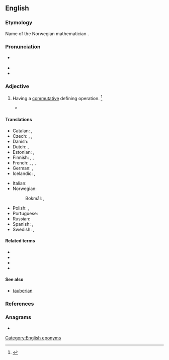 {{also|Abelian}}
==English==
{{wikipedia}}

===Etymology===
Name of the Norwegian mathematician {{w|Niels Henrik Abel|Abel}} {{suffix|en||-ian}}.

===Pronunciation===
* {{a|US}} {{IPA|en|/əˈbi.li.ən/|/əˈbil.jən/}}
* {{audio|en|LL-Q1860 (eng)-Vealhurl-abelian.wav|Audio (UK)}}
* {{audio|en|LL-Q1860 (eng)-Vealhurl-abelian2.wav|Audio (UK)}}

===Adjective===
{{en-adj|-}}

# {{lb|en|mathematics}} Having a [[commutative]] defining operation. {{defdate|Mid 19<sup>th</sup> century.}}<ref>{{R:SOED5|page=3}}</ref>
#* {{quote-book|en|year=1996|author=Barry Simon|title=Representations of Finite and Compact Groups|page=50|passage=The interesting aspect here is that U<sub>3</sub> is [[irreducible]], even though all [[irrep]]s over the [[complex]]es are one-dimensional because ℤ<sub>4</sub> is [[abelian]].}}

====Translations====
{{trans-top|math: of a group}}
* Catalan: {{t+|ca|abelià}}, {{t|ca|commutatiu}}
* Czech: {{t|cs|Abelova|f}}, {{t|cs|abelovská|f}}, {{t|cs|komutativní}}
* Danish: {{t|da|abelsk}}
* Dutch: {{t+|nl|abels}}, {{t+|nl|commutatief}}
* Estonian: {{t+|et|Abeli}}, {{t|et|kommutatiivne}}
* Finnish: {{t|fi|abelinen}}, {{t+|fi|kommutatiivinen}}, {{t|fi|Abelin}} {{qualifier|as in [[Abelin ryhmä]]}}
* French: {{t+|fr|abélien|m}}, {{t+|fr|abélienne|f}}, {{t+|fr|commutatif|m}}, {{t+|fr|commutative|f}}
* German: {{t|de|abelsch}}, {{t+|de|kommutativ}}
* Icelandic: {{t|is|Abel-|m}}, {{t|is|abelskur|m}}
{{trans-mid}}
* Italian: {{t+|it|abeliano}}
* Norwegian:
*: Bokmål: {{t|nb|abelsk}}, {{t|nb|kommutativ}}
* Polish: {{t|pl|abelowa|f}}, {{t|pl|przemienna|f}}
* Portuguese: {{t|pt|abeliano}}
* Russian: {{t+|ru|а́белев}}
* Spanish: {{t|es|abeliano}}, {{t|es|conmutativo}}
* Swedish: {{t+|sv|abelsk}}, {{t+|sv|kommutativ}}
{{trans-bottom}}

====Related terms====
* {{l|en|abelian algebra}}
* {{l|en|abelian group}}
* {{l|en|abelian operation}}
* {{l|en|abelian ring}}

====See also====
* [[tauberian]]

===References===
<references/>

===Anagrams===
* {{anagrams|en|a=aabeiln|Liébana}}

[[Category:English eponyms]]